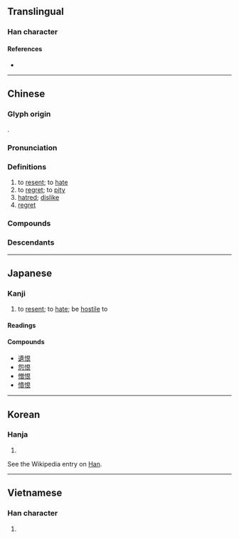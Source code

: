 {{character info/new}}
==Translingual==
{{stroke order|strokes=9}}

===Han character===
{{Han char|rn=61|rad=心|as=06|sn=9|four=97032|canj=PAV|ids=⿰忄艮}}

====References====
* {{Han ref|kx=0385.090|dkj=10588|dj=0716.050|hdz=42299.030|uh=6068|ud=24680|bh=ABEB|bd=44011}}

----

==Chinese==
{{zh-forms}}

===Glyph origin===
{{Han etym}}
{{Han compound|心|alt1=忄|艮|ls=psc|c1=s|c2=p}}.

===Pronunciation===
{{zh-pron
|m=hèn
|m-s=
|c=han6
|c-t=
|g=
|h=pfs=hen
|j=
|mb=hāing
|md=hâung
|mn=hūn/twvk:hīn
|mn-t=
|w=3hhen
|x=
|mc=y
|oc=y
|ma=y
|cat=v,n
}}

===Definitions===
{{zh-hanzi}}

# to [[resent]]; to [[hate]]
# to [[regret]]; to [[pity]]
# [[hatred]]; [[dislike]]
# [[regret]]

===Compounds===
{{zh-der|飲恨|仇恨|憎恨|可恨|恨怒|恨絕|愁江恨海|恨不得|吞恨|報讎雪恨|忌恨|千愁萬恨|寒門飲恨|恨之切骨|嫉恨|慚恨|愧恨|愛恨交織|千仇萬恨|惱恨|悵恨|恨事|悔恨|恨賦|恨苦修行|恨苦|恨相見晚|恨相知晚|恨海|恨入骨髓|恨入心髓|恨之入骨|恚恨|恨人|忿恨|客恨|心頭之恨|中懷怨恨|怨恨|恨恨|慨恨|怪恨|含恨|不恨|今愁古恨|報恨|報仇雪恨|憤恨|憾恨|挾恨|新恨|抱恨終天|相見恨晚|歎恨|憤恨不平|懷恨|相知恨晚|相逢恨晚|發恨|痛恨|洩恨|深仇大恨|新愁舊恨|相得恨晚|抱恨|銜恨|離恨|記恨|銜恨蒙枉|舊恨新愁|終天抱恨|終天之恨|飲恨吞聲|遺恨|飲恨而終|齎恨|長恨歌|解恨|舊愁新恨|蓄恨|離恨天|雪恨|長恨傳|銜悲茹恨|舊恨|遺恨千古}}

===Descendants===
{{CJKV||こん|한|hận}}

----

==Japanese==

===Kanji===
{{ja-kanji|grade=c|rs=心06}}

# to [[resent]]; to [[hate]]; be [[hostile]] to

====Readings====
{{ja-readings
|goon=ごん
|kanon=こん
|kun=うら-む, うら-めし.い
}}

====Compounds====
* [[遺恨]]
* [[怨恨]]
* [[憎恨]]
* [[憤恨]]

----

==Korean==

===Hanja===
{{ko-hanja|hangeul=한|eumhun=한탄할 한|rv=han|mr=han|y=han}}

# {{defn|lang=ko|sort=心06}}

See the Wikipedia entry on [https://en.wikipedia.org/wiki/Han_(cultural) Han].

----

==Vietnamese==

===Han character===
{{vi-hantu|[[hận]], [[giận]], [[hằn]], [[hờn]]|rs=心06}}

# {{defn|lang=vi|sort=心06}}
